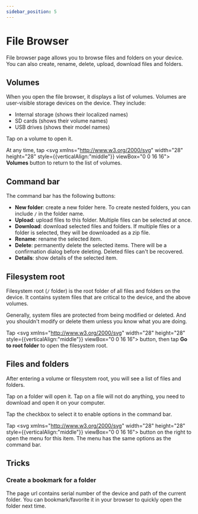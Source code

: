 ```yaml
---
sidebar_position: 5
---
```


# File Browser

File browser page allows you to browse files and folders on your device. You can also create, rename, delete, upload, download files and folders.

## Volumes

When you open the file browser, it displays a list of volumes. Volumes are user-visible storage devices on the device. They include:

* Internal storage (shows their localized names)
* SD cards (shows their volume names)
* USB drives (shows their model names)

Tap on a volume to open it.

At any time, tap <svg xmlns="http://www.w3.org/2000/svg" width="28" height="28" style={{verticalAlign:"middle"}} viewBox="0 0 16 16"><path fill="currentColor" d="m13.854 7.854l-1.969-4.127V3.72A1.233 1.233 0 0 0 10.75 3h-5.5a1.234 1.234 0 0 0-1.134.72v.007l-1.97 4.127A1.5 1.5 0 0 0 2 8.5v2A1.5 1.5 0 0 0 3.5 12h9a1.5 1.5 0 0 0 1.5-1.5v-2a1.5 1.5 0 0 0-.146-.646ZM5.25 4h5.5a.24.24 0 0 1 .226.14L12.339 7H3.661l1.362-2.857A.24.24 0 0 1 5.25 4ZM13 10.5a.5.5 0 0 1-.5.5h-9a.5.5 0 0 1-.5-.5v-2a.5.5 0 0 1 .5-.5h9a.5.5 0 0 1 .5.5v2Zm-1-1a.5.5 0 1 1-1 0a.5.5 0 0 1 1 0Z"/></svg> **Volumes** button to return to the list of volumes.

## Command bar

The command bar has the following buttons:

* **New folder**: create a new folder here. To create nested folders, you can include `/` in the folder name.
* **Upload**: upload files to this folder. Multiple files can be selected at once.
* **Download**: download selected files and folders. If multiple files or a folder is selected, they will be downloaded as a zip file.
* **Rename**: rename the selected item.
* **Delete**: permanently delete the selected items. There will be a confirmation dialog before deleting. Deleted files can't be recovered.
* **Details**: show details of the selected item.

## Filesystem root

Filesystem root (`/` folder) is the root folder of all files and folders on the device. It contains system files that are critical to the device, and the above volumes.

Generally, system files are protected from being modified or deleted. And you shouldn't modify or delete them unless you know what you are doing.

Tap <svg xmlns="http://www.w3.org/2000/svg" width="28" height="28" style={{verticalAlign:"middle"}} viewBox="0 0 16 16"><path d="M4 7a1 1 0 1 1 0 2a1 1 0 0 1 0-2zm4 0a1 1 0 1 1 0 2a1 1 0 0 1 0-2zm4 0a1 1 0 1 1 0 2a1 1 0 0 1 0-2z" fill="currentColor" fill-rule="nonzero"/></svg> button, then tap **Go to root folder** to open the filesystem root.

## Files and folders

After entering a volume or filesystem root, you will see a list of files and folders.

Tap on a folder will open it. Tap on a file will not do anything, you need to download and open it on your computer.

Tap the checkbox to select it to enable options in the command bar.

Tap <svg xmlns="http://www.w3.org/2000/svg" width="28" height="28" style={{verticalAlign:"middle"}} viewBox="0 0 16 16"><path d="M4 7a1 1 0 1 1 0 2a1 1 0 0 1 0-2zm4 0a1 1 0 1 1 0 2a1 1 0 0 1 0-2zm4 0a1 1 0 1 1 0 2a1 1 0 0 1 0-2z" fill="currentColor" fill-rule="nonzero"/></svg> button on the right to open the menu for this item. The menu has the same options as the command bar.

## Tricks

### Create a bookmark for a folder

The page url contains serial number of the device and path of the current folder. You can bookmark/favorite it in your browser to quickly open the folder next time.
